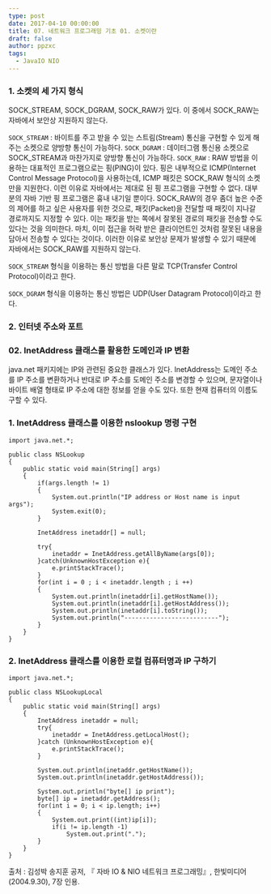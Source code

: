 ```yaml
---
type: post
date: 2017-04-10 00:00:00
title: 07. 네트워크 프로그래밍 기초 01. 소켓이란
draft: false
author: ppzxc
tags:
  - JavaIO NIO
---
```


### 1. 소켓의 세 가지 형식

SOCK_STREAM, SOCK_DGRAM, SOCK_RAW가 있다. 이 중에서 SOCK_RAW는 자바에서 보안상 지원하지 않는다.

`SOCK_STREAM` : 바이트를 주고 받을 수 있는 스트림(Stream) 통신을 구현할 수 있게 해주는 소켓으로 양방향 통신이 가능하다.
`SOCK_DGRAM` : 데이터그램 통신용 소켓으로 SOCK_STREAM과 마찬가지로 양방향 통신이 가능하다.
`SOCK_RAW` : RAW 방법을 이용하는 대표적인 프로그램으로는 핑(PING)이 있다. 핑은 내부적으로 ICMP(Internet Control Message Protocol)을 사용하는데, ICMP 패킷은 SOCK_RAW 형식의 소켓만을 지원한다. 이런 이유로 자바에서는 제대로 된 핑 프로그램을 구현할 수 없다. 대부분의 자바 기반 핑 프로그램은 흉내 내기일 뿐이다. SOCK_RAW의 경우 좀더 높은 수준의 제어를 하고 싶은 사용자를 위한 것으로, 패킷(Packet)을 전달할 때 패킷이 지나갈 경로까지도 지정할 수 있다. 이는 패킷을 받는 쪽에서 잘못된 경로의 패킷을 전송할 수도 있다는 것을 의미한다. 마치, 이미 접근을 허락 받은 클라이언트인 것처럼 잘못된 내용을 담아서 전송할 수 있다는 것이다. 이러한 이유로 보안상 문제가 발생할 수 있기 때문에 자바에서는 SOCK_RAW를 지원하지 않는다.

`SOCK_STREAM` 형식을 이용하는 통신 방법을 다른 말로 TCP(Transfer Control Protocol)이라고 한다.

`SOCK_DGRAM` 형식을 이용하는 통신 방법은 UDP(User Datagram Protocol)이라고 한다.

### 2. 인터넷 주소와 포트

### 02. InetAddress 클래스를 활용한 도메인과 IP 변환

java.net 패키지에는 IP와 관련된 중요한 클래스가 있다. InetAddress는 도메인 주소를 IP 주소를 변환하거나 반대로 IP 주소를 도메인 주소를 변경할 수 있으며, 문자열이나 바이트 배열 형태로 IP 주소에 대한 정보를 얻을 수도 있다. 또한 현재 컴퓨터의 이름도 구할 수 있다.

### 1. InetAddress 클래스를 이용한 nslookup 명령 구현

```
import java.net.*;

public class NSLookup
{
    public static void main(String[] args)
    {
        if(args.length != 1)
        {
            System.out.println("IP address or Host name is input args");
            System.exit(0);
        }

        InetAddress inetaddr[] = null;

        try{
            inetaddr = InetAddress.getAllByName(args[0]);
        }catch(UnknownHostException e){
            e.printStackTrace();
        }
        for(int i = 0 ; i < inetaddr.length ; i ++)
        {
            System.out.println(inetaddr[i].getHostName());
            System.out.println(inetaddr[i].getHostAddress());
            System.out.println(inetaddr[i].toString());
            System.out.println("--------------------------");
        }
    }
}

```

### 2. InetAddress 클래스를 이용한 로컬 컴퓨터명과 IP 구하기

```
import java.net.*;

public class NSLookupLocal
{
    public static void main(String[] args)
    {
        InetAddress inetaddr = null;
        try{
            inetaddr = InetAddress.getLocalHost();
        }catch (UnknownHostException e){
            e.printStackTrace();
        }

        System.out.println(inetaddr.getHostName());
        System.out.println(inetaddr.getHostAddress());

        System.out.println("byte[] ip print");
        byte[] ip = inetaddr.getAddress();
        for(int i = 0; i < ip.length; i++)
        {
            System.out.print((int)ip[i]);
            if(i != ip.length -1)
                System.out.print(".");
        }
    }
}

```

출처 : 김성박 송지훈 공저, 『 자바 IO & NIO 네트워크 프로그래밍』, 한빛미디어(2004.9.30), 7장 인용.
